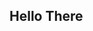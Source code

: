 
## Hello There

<div className="video__wrapper">
  <ReactPlayer
    className="video__player"
    controls
    url="https://youtu.be/BwrXAxcy1X0?si=pZE6BP9pMHvfhOV6"
    />
</div>

